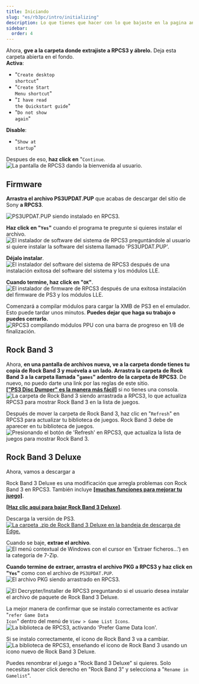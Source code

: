 ```yaml
---
title: Iniciando
slug: "es/rb3pc/intro/initializing"
description: Lo que tienes que hacer con lo que bajaste en la pagina anterior.
sidebar:
  order: 4
---
```


Ahora, **gve a la carpeta donde extrajiste a RPCS3 y ábrelo.** Deja esta carpeta abierta en el fondo.  
**Activa**:
* <span title="Crear atajo en el escritorio">"<code>Create desktop shortcut</code>"</span>
* <span title="Crear atajo en el Menu de Inicio">"<code>Create Start Menu shortcut</code>"</span>
* <span title="He leído la guía de inicio rápido">"<code>I have read the Quickstart guide</code>"</span>
* <span title="No mostrar de nuevo">"<code>Do not show again</code>"</span>  

**Disable**:
* <span title="Siempre mostrar al iniciar">"<code>Show at startup</code>"</span>


Despues de eso, **haz click en** <span title="Continuar">"<code>Continue</code></span>.  
<Image src={rpcs3init} alt="La pantalla de RPCS3 dando la bienvenida al usuario." />

## Firmware

**Arrastra el archivo PS3UPDAT.PUP** que acabas de descargar del sitio de Sony **a RPCS3**.

<Image src={rpcs3fwdnd} alt="PS3UPDAT.PUP siendo instalado en RPCS3." />

**Haz click en <span title="Si">"<code>Yes</code>"</span>** cuando el programa te pregunte si quieres instalar el archivo.  
<Image src={fwinstall} alt="El instalador de software del sistema de RPCS3 preguntándole al usuario si quiere instalar la software del sistema llamado 'PS3UPDAT.PUP'." />

**Déjalo instalar**.  
<Image src={rpcs3fw} alt="El instalador del software del sistema de RPCS3 después de una instalación exitosa del software del sistema y los módulos LLE." />

**Cuando termine, haz click en "`OK`"**.  
<Image src={rpcs3fwdone} alt="El instalador de firmware de RPCS3 después de una exitosa instalación del firmware de PS3 y los módulos LLE." />

Comenzará a compilar módulos para cargar la XMB de PS3 en el emulador. Esto puede tardar unos minutos. **Puedes dejar que haga su trabajo o puedes cerrarlo.**  
<Image src={rpcs3fwcomp} alt="RPCS3 compilando módulos PPU con una barra de progreso en 1/8 de finalización." />

## Rock Band 3

Ahora, **en una pantalla de archivos nueva, ve a la carpeta donde tienes tu copia de Rock Band 3 y muévela a un lado. Arrastra la carpeta de Rock Band 3 a la carpeta llamada "`games`" adentro de la carpeta de RPCS3**. De nuevo, no puedo darte una link por las reglas de este sitio.  
<a href="https://youtu.be/mRxSKxoYt_g" target="_blank" rel="noopener noreferrer"><b>["PS3 Disc Dumper" es la manera más fácil]</b></a> si no tienes una consola.  
<Image src={rpcs3rb3dnd} alt="La carpeta de Rock Band 3 siendo arrastrada a RPCS3, lo que actualiza RPCS3 para mostrar Rock Band 3 en la lista de juegos." />

Después de mover la carpeta de Rock Band 3, haz clic en <span title="Actualizar">"<code>Refresh</code>"</span> en RPCS3 para actualizar tu biblioteca de juegos. Rock Band 3 debe de aparecer en tu biblioteca de juegos.  
<Image src={rpcs3refresh} alt="Presionando el botón de 'Refresh' en RPCS3, que actualiza la lista de juegos para mostrar Rock Band 3." />

## Rock Band 3 Deluxe

Ahora, vamos a descargar a

Rock Band 3 Deluxe es una modificación que arregla problemas con Rock Band 3 en RPCS3. También incluye <a href="https://rb3dx.milohax.org/es/features" target="_blank" rel="noopener noreferrer"><b>[muchas funciones para mejorar tu juego]</b></a>.

**<a href="https://rb3dx.milohax.org/downloads" target="_blank" rel="noopener noreferrer">[Haz clic aqui para bajar Rock Band 3 Deluxe]</a>**.

Descarga la versión de PS3.
<a href="https://rb3dx.milohax.org/es/downloads/" target="_blank" rel="noopener noreferrer"><Image src={rb3dxdles} alt="La carpeta .zip de Rock Band 3 Deluxe en la bandeja de descarga de Edge." /></a>

Cuando se baje, **extrae el archivo**.  
<Image src={rb3dxextes} alt="El menú contextual de Windows con el cursor en 'Extraer ficheros...') en la categoría de 7-Zip." />

**Cuando termine de extraer, arrastra el archivo PKG a RPCS3 y haz click en <span title="Si">"<code>Yes</code>"</span>** como con el archivo de `PS3UPDAT.PUP`.  
<Image src={rpcs3rb3dxdnd} alt="El archivo PKG siendo arrastrado en RPCS3." />

<Image src={rpcs3pkg} alt="El Decrypter/Installer de RPCS3 preguntando si el usuario desea instalar el archivo de paquete de Rock Band 3 Deluxe." />

La mejor manera de confirmar que se instalo correctamente es activar <span title="Preferir iconos de datos del juego">"<code>refer Game Data Icon</code>"</span> dentro del menú de `View > Game List Icons`.  
<Image src={rpcs3gamedataicon} alt="La biblioteca de RPCS3, activando 'Prefer Game Data Icon'." />

Si se instalo correctamente, el icono de Rock Band 3 va a cambiar.  
<Image src={rpcs3rb3dxicon} alt="La biblioteca de RPCS3, enseñando el icono de Rock Band 3 usando un icono nuevo de Rock Band 3 Deluxe." />

Puedes renombrar el juego a "Rock Band 3 Deluxe" si quieres. Solo necesitas hacer click derecho en "Rock Band 3" y selecciona a <span title="Renombrar en lista de juegos">"<code>Rename in Gamelist</code>"</span>.